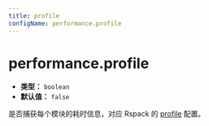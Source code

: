 ```yaml
---
title: profile
configName: performance.profile
---
```


# performance.profile

- **类型：** `boolean`
- **默认值：** `false`

是否捕获每个模块的耗时信息，对应 Rspack 的 [profile](https://webpack.js.org/configuration/other-options/#profile) 配置。


<RsbuildConfig configName="performance.profile" />
